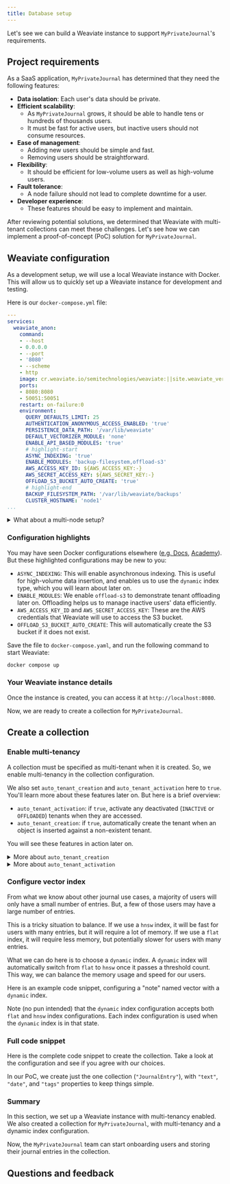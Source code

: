 ```yaml
---
title: Database setup
---
```



Let's see we can build a Weaviate instance to support `MyPrivateJournal`'s requirements.

## <i class="fa-solid fa-square-chevron-right"></i> Project requirements

As a SaaS application, `MyPrivateJournal` has determined that they need the following features:

- **Data isolation**: Each user's data should be private.
- **Efficient scalability**:
    - As `MyPrivateJournal` grows, it should be able to handle tens or hundreds of thousands users.
    - It must be fast for active users, but inactive users should not consume resources.
- **Ease of management**:
    - Adding new users should be simple and fast.
    - Removing users should be straightforward.
- **Flexibility**:
    - It should be efficient for low-volume users as well as high-volume users.
- **Fault tolerance**:
    - A node failure should not lead to complete downtime for a user.
- **Developer experience**:
    - These features should be easy to implement and maintain.

After reviewing potential solutions, we determined that Weaviate with multi-tenant collections can meet these challenges. Let's see how we can implement a proof-of-concept (PoC) solution for `MyPrivateJournal`.

## <i class="fa-solid fa-square-chevron-right"></i> Weaviate configuration

As a development setup, we will use a local Weaviate instance with Docker. This will allow us to quickly set up a Weaviate instance for development and testing.

Here is our `docker-compose.yml` file:

```yaml
---
services:
  weaviate_anon:
    command:
    - --host
    - 0.0.0.0
    - --port
    - '8080'
    - --scheme
    - http
    image: cr.weaviate.io/semitechnologies/weaviate:||site.weaviate_version||
    ports:
    - 8080:8080
    - 50051:50051
    restart: on-failure:0
    environment:
      QUERY_DEFAULTS_LIMIT: 25
      AUTHENTICATION_ANONYMOUS_ACCESS_ENABLED: 'true'
      PERSISTENCE_DATA_PATH: '/var/lib/weaviate'
      DEFAULT_VECTORIZER_MODULE: 'none'
      ENABLE_API_BASED_MODULES: 'true'
      # highlight-start
      ASYNC_INDEXING: 'true'
      ENABLE_MODULES: 'backup-filesystem,offload-s3'
      AWS_ACCESS_KEY_ID: ${AWS_ACCESS_KEY:-}
      AWS_SECRET_ACCESS_KEY: ${AWS_SECRET_KEY:-}
      OFFLOAD_S3_BUCKET_AUTO_CREATE: 'true'
      # highlight-end
      BACKUP_FILESYSTEM_PATH: '/var/lib/weaviate/backups'
      CLUSTER_HOSTNAME: 'node1'
...
```

<details>
  <summary>What about a multi-node setup?</summary>

Great question! As you probably noticed, we are using a single-node setup here for simplicity.
<br/>

But we can easily extend this to a multi-node setup by adding additional services. This will allow you to scale your Weaviate instance horizontally, and provide fault tolerance with replication.
<br/>

For example, here is a multi-node setup with three nodes.

```yaml
---
services:
  weaviate-node-1:  # Founding member service name
    command:
    - --host
    - 0.0.0.0
    - --port
    - '8080'
    - --scheme
    - http
    image: cr.weaviate.io/semitechnologies/weaviate:||site.weaviate_version||
    restart: on-failure:0
    ports:
     - "8180:8080"
     - 50151:50051
    environment:
      AUTOSCHEMA_ENABLED: 'false'
      OPENAI_APIKEY: $OPENAI_APIKEY
      COHERE_APIKEY: $COHERE_APIKEY
      QUERY_DEFAULTS_LIMIT: 25
      QUERY_MAXIMUM_RESULTS: 10000
      AUTHENTICATION_ANONYMOUS_ACCESS_ENABLED: 'true'
      PERSISTENCE_DATA_PATH: '/var/lib/weaviate'
      DEFAULT_VECTORIZER_MODULE: 'none'
      ASYNC_INDEXING: 'true'
      ENABLE_MODULES: 'text2vec-ollama,generative-ollama,backup-filesystem,offload-s3'
      ENABLE_API_BASED_MODULES: 'true'
      AWS_ACCESS_KEY_ID: ${AWS_ACCESS_KEY:-}
      AWS_SECRET_ACCESS_KEY: ${AWS_SECRET_KEY:-}
      OFFLOAD_S3_BUCKET_AUTO_CREATE: 'true'
      BACKUP_FILESYSTEM_PATH: '/var/lib/weaviate/backups'
      CLUSTER_HOSTNAME: 'node1'
      CLUSTER_GOSSIP_BIND_PORT: '7100'
      CLUSTER_DATA_BIND_PORT: '7101'
  weaviate-node-2:  # Founding member service name
    command:
    - --host
    - 0.0.0.0
    - --port
    - '8080'
    - --scheme
    - http
    image: cr.weaviate.io/semitechnologies/weaviate:||site.weaviate_version||
    restart: on-failure:0
    ports:
     - "8181:8080"
     - 50152:50051
    environment:
      AUTOSCHEMA_ENABLED: 'false'
      OPENAI_APIKEY: $OPENAI_APIKEY
      COHERE_APIKEY: $COHERE_APIKEY
      QUERY_DEFAULTS_LIMIT: 25
      QUERY_MAXIMUM_RESULTS: 10000
      AUTHENTICATION_ANONYMOUS_ACCESS_ENABLED: 'true'
      PERSISTENCE_DATA_PATH: '/var/lib/weaviate'
      DEFAULT_VECTORIZER_MODULE: 'none'
      ASYNC_INDEXING: 'true'
      ENABLE_MODULES: 'text2vec-ollama,generative-ollama,backup-filesystem,offload-s3'
      ENABLE_API_BASED_MODULES: 'true'
      AWS_ACCESS_KEY_ID: ${AWS_ACCESS_KEY:-}
      AWS_SECRET_ACCESS_KEY: ${AWS_SECRET_KEY:-}
      OFFLOAD_S3_BUCKET_AUTO_CREATE: 'true'
      BACKUP_FILESYSTEM_PATH: '/var/lib/weaviate/backups'
      CLUSTER_HOSTNAME: 'node2'
      CLUSTER_GOSSIP_BIND_PORT: '7102'
      CLUSTER_DATA_BIND_PORT: '7103'
      CLUSTER_JOIN: 'weaviate-node-1:7100'
  weaviate-node-3:  # Founding member service name
    command:
    - --host
    - 0.0.0.0
    - --port
    - '8080'
    - --scheme
    - http
    image: cr.weaviate.io/semitechnologies/weaviate:1.26.1
    restart: on-failure:0
    ports:
     - "8182:8080"
     - 50153:50051
    environment:
      AUTOSCHEMA_ENABLED: 'false'
      OPENAI_APIKEY: $OPENAI_APIKEY
      COHERE_APIKEY: $COHERE_APIKEY
      QUERY_DEFAULTS_LIMIT: 25
      QUERY_MAXIMUM_RESULTS: 10000
      AUTHENTICATION_ANONYMOUS_ACCESS_ENABLED: 'true'
      PERSISTENCE_DATA_PATH: '/var/lib/weaviate'
      DEFAULT_VECTORIZER_MODULE: 'none'
      ASYNC_INDEXING: 'true'
      image: cr.weaviate.io/semitechnologies/weaviate:||site.weaviate_version||
      ENABLE_API_BASED_MODULES: 'true'
      AWS_ACCESS_KEY_ID: ${AWS_ACCESS_KEY:-}
      AWS_SECRET_ACCESS_KEY: ${AWS_SECRET_KEY:-}
      OFFLOAD_S3_BUCKET_AUTO_CREATE: 'true'
      BACKUP_FILESYSTEM_PATH: '/var/lib/weaviate/backups'
      CLUSTER_HOSTNAME: 'node3'
      CLUSTER_GOSSIP_BIND_PORT: '7104'
      CLUSTER_DATA_BIND_PORT: '7105'
      CLUSTER_JOIN: 'weaviate-node-1:7100'
...
```

</details>

### <i class="fa-solid fa-chalkboard"></i> Configuration highlights

You may have seen Docker configurations elsewhere ([e.g. Docs](../../../weaviate/installation/docker-compose.md), [Academy](../starter_text_data/101_setup_weaviate/20_create_instance/20_create_docker.mdx)). But these highlighted configurations may be new to you:

- `ASYNC_INDEXING`: This will enable asynchronous indexing. This is useful for high-volume data insertion, and enables us to use the `dynamic` index type, which you will learn about later on.
- `ENABLE_MODULES`: We enable `offload-s3` to demonstrate tenant offloading later on. Offloading helps us to manage inactive users' data efficiently.
- `AWS_ACCESS_KEY_ID` and `AWS_SECRET_ACCESS_KEY`: These are the AWS credentials that Weaviate will use to access the S3 bucket.
- `OFFLOAD_S3_BUCKET_AUTO_CREATE`: This will automatically create the S3 bucket if it does not exist.

Save the file to `docker-compose.yaml`, and run the following command to start Weaviate:

```bash
docker compose up
```


<OffloadingLimitation/>

### <i class="fa-solid fa-chalkboard"></i> Your Weaviate instance details

Once the instance is created, you can access it at `http://localhost:8080`.

Now, we are ready to create a collection for `MyPrivateJournal`.

## <i class="fa-solid fa-square-chevron-right"></i> Create a collection

### <i class="fa-solid fa-code"></i> Enable multi-tenancy

A collection must be specified as multi-tenant when it is created. So, we enable multi-tenancy in the collection configuration.

<FilteredTextBlock
  text={PyCode}
  startMarker="# MTConfig"
  endMarker="# END MTConfig"
  language="py"
/>

We also set `auto_tenant_creation` and `auto_tenant_activation` here to `true`. You'll learn more about these features later on. But here is a brief overview:

- `auto_tenant_activation`: if `true`, activate any deactivated (`INACTIVE` or `OFFLOADED`) tenants when they are accessed.
- `auto_tenant_creation`: if `true`, automatically create the tenant when an object is inserted against a non-existent tenant.

You will see these features in action later on.

<details>
  <summary>More about <code>auto_tenant_creation</code></summary>

:::info Added in `v1.25`
The auto tenant creation feature is available from `v1.25.0` for batch imports, and from `v1.25.2` for single object insertions.
:::

Enabling `auto_tenant_creation` will cause Weaviate to automatically create the tenant when an object is inserted against a non-existent tenant.
<br/>

This option is particularly useful for bulk data ingestion, as it removes the need to create the tenant prior to object insertion. Instead, `auto_tenant_creation` will allow the object insertion process to continue without interruption.
<br/>

A risk of using `auto_tenant_creation` is that an error in the source data will not be caught during import. For example, a source object with erroneously spelt `"TenntOn"` instead of `"TenantOne"` will create a new tenant for `"TenntOne"` instead of raising an error.
<br/>

The server-side default for `auto_tenant_creation` is `false`.
</details>

<details>
  <summary>More about <code>auto_tenant_activation</code></summary>

:::info Added in `v1.25.2`
The auto tenant activation feature is available from `v1.25.2`.
:::

If `auto_tenant_activation` is enabled, Weaviate will automatically activate any deactivated (`INACTIVE` or `OFFLOADED`) tenants when they are accessed.
<br/>

This option is particularly useful for scenarios where you have a large number of tenants, but only a subset of them are active at any given time. An example is a SaaS app where some tenants may be unlikely due to their local time zone, or their recent activity level.
<br/>

By enabling `auto_tenant_activation`, you can safely set those less active users to be inactive, knowing that they will be loaded onto memory once requested.
<br/>

This can help to reduce the memory footprint of your Weaviate instance, as only the active tenants are loaded into memory.
<br/>

The server-side default for `auto_tenant_activation` is `false`.

</details>

### <i class="fa-solid fa-code"></i> Configure vector index

From what we know about other journal use cases, a majority of users will only have a small number of entries. But, a few of those users may have a large number of entries.

This is a tricky situation to balance. If we use a `hnsw` index, it will be fast for users with many entries, but it will require a lot of memory. If we use a `flat` index, it will require less memory, but potentially slower for users with many entries.

What we can do here is to choose a `dynamic` index. A `dynamic` index will automatically switch from `flat` to `hnsw` once it passes a threshold count. This way, we can balance the memory usage and speed for our users.

Here is an example code snippet, configuring a "note" named vector with a `dynamic` index.

<FilteredTextBlock
  text={PyCode}
  startMarker="# DynamicIndexConfig"
  endMarker="# END DynamicIndexConfig"
  language="py"
/>

Note (no pun intended) that the `dynamic` index configuration accepts both `flat` and `hnsw` index configurations. Each index configuration is used when the `dynamic` index is in that state.

### <i class="fa-solid fa-code"></i> Full code snippet

Here is the complete code snippet to create the collection. Take a look at the configuration and see if you agree with our choices.

In our PoC, we create just the one collection (`"JournalEntry"`), with `"text"`, `"date"`, and `"tags"` properties to keep things simple.

<FilteredTextBlock
  text={PyCode}
  startMarker="# MTFullCollectionCreation"
  endMarker="# END MTFullCollectionCreation"
  language="py"
/>

### <i class="fa-solid fa-chalkboard"></i> Summary

In this section, we set up a Weaviate instance with multi-tenancy enabled. We also created a collection for `MyPrivateJournal`, with multi-tenancy and a dynamic index configuration.

Now, the `MyPrivateJournal` team can start onboarding users and storing their journal entries in the collection.

## Questions and feedback


<DocsFeedback/>
